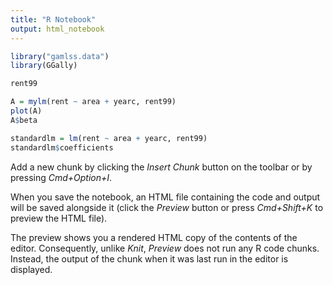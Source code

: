 ```yaml
---
title: "R Notebook"
output: html_notebook
---
```



```r
library("gamlss.data")
library(GGally)

rent99

A = mylm(rent ~ area + yearc, rent99)
plot(A)
A$beta

standardlm = lm(rent ~ area + yearc, rent99)
standardlm$coefficients


```

Add a new chunk by clicking the *Insert Chunk* button on the toolbar or by pressing *Cmd+Option+I*.

When you save the notebook, an HTML file containing the code and output will be saved alongside it (click the *Preview* button or press *Cmd+Shift+K* to preview the HTML file). 

The preview shows you a rendered HTML copy of the contents of the editor. Consequently, unlike *Knit*, *Preview* does not run any R code chunks. Instead, the output of the chunk when it was last run in the editor is displayed.

